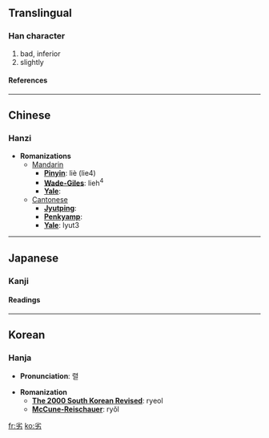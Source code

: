 {{see|劣}}

==Translingual==
===Han character===
{{Han char|rad=力|as=04|sn=6|four=9042<sub>7</sub>|canj=火竹大尸 (FHKS)}}
# bad, inferior
# slightly
====References====
{{Han ref|kx=0146.170|dkj=02302|dj=0330.060|hdz=10367.050|uh=52A3|ud=21155|bh=A648|bd=42568}}
----

==Chinese==
===Hanzi===


* '''Romanizations'''
** [[Mandarin]]
*** '''[[Pinyin]]''': liè (lie4)
*** '''[[Wade-Giles]]''': lieh<sup>4</sup>
*** '''[[Yale]]''': 
**[[Cantonese]]
***'''[[Jyutping]]''':
***'''[[Penkyamp]]''': 
***'''[[Yale]]''': lyut3


----
==Japanese==
===Kanji===
{{ja-kanji|grade=|rs=力04}}
====Readings====
{{ja-readings|on=[[れつ]] (retsu)|kun=[[おとる]] (otoru)}}


----
==Korean==
===Hanja===

* '''Pronunciation''': 렬

* '''Romanization'''
** '''[[The 2000 South Korean Revised Romanization|The 2000 South Korean Revised]]''': ryeol
** '''[[McCune-Reischauer]]''': ryŏl


[[fr:劣]]
[[ko:劣]]
